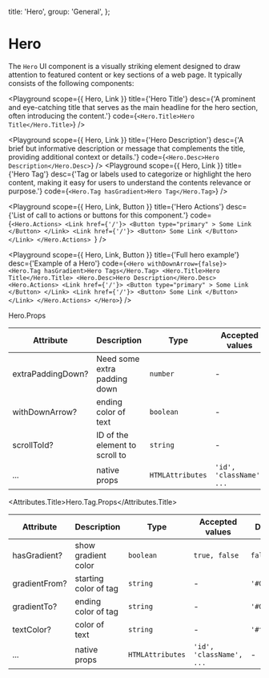 
  title: 'Hero',
  group: 'General',
};

# Hero

The `Hero` UI component is a visually striking element designed to draw attention to featured content or key sections of a web page. It typically consists of the following components:

<Playground
  scope={{ Hero, Link }}
  title={'Hero Title'}
  desc={'A prominent and eye-catching title that serves as the main headline for the hero section, often introducing the content.'}
  code={`
    <Hero.Title>Hero Title</Hero.Title>
  `}
/>

<Playground
  scope={{ Hero, Link }}
  title={'Hero Description'}
  desc={'A brief but informative description or message that complements the title, providing additional context or details.'}
  code={`
    <Hero.Desc>Hero Description</Hero.Desc>
  `}
/>
<Playground
  scope={{ Hero, Link }}
  title={'Hero Tag'}
  desc={'Tag or labels used to categorize or highlight the hero content, making it easy for users to understand the contents relevance or purpose.'}
  code={`
    <Hero.Tag hasGradient>Hero Tag</Hero.Tag>
  `}
/>

<Playground
  scope={{ Hero, Link, Button }}
  title={'Hero Actions'}
  desc={'List of call to actions or buttons for this component.'}
  code={`<Hero.Actions>
      <Link href={'/'}>
        <Button type="primary" >
          Some Link
        </Button>
      </Link>
      <Link href={'/'}>
        <Button>
          Some Link
        </Button>
      </Link>
    </Hero.Actions>
  `}
/>

<Playground
  scope={{ Hero, Link, Button }}
  title={'Full hero example'}
  desc={'Example of a Hero'}
  code={`<Hero withDownArrow={false}>
  <Hero.Tag hasGradient>Hero Tags</Hero.Tag>
  <Hero.Title>Hero Title</Hero.Title>
  <Hero.Desc>Hero Description</Hero.Desc>
  <Hero.Actions>
    <Link href={'/'}>
      <Button type="primary" >
        Some Link
      </Button>
    </Link>
    <Link href={'/'}>
      <Button>
        Some Link
      </Button>
    </Link>
  </Hero.Actions>
</Hero>`}
/>

<Attributes edit="/app/components/hero.mdx">
<Attributes.Title>Hero.Props</Attributes.Title>

| Attribute         | Description                    | Type             | Accepted values          | Default                                 |
| ----------------- | ------------------------------ | ---------------- | ------------------------ | --------------------------------------- |
| extraPaddingDown? | Need some extra padding down   | `number`         | -                        | `oklch(59.59% 0.24 255.09156059071347)` |
| withDownArrow?    | ending color of text           | `boolean`        | -                        | `true`                                  |
| scrollToId?       | ID of the element to scroll to | `string`         | -                        | -                                       |
| ...               | native props                   | `HTMLAttributes` | `'id', 'className', ...` | -                                       |

<Attributes.Title>Hero.Tag.Props</Attributes.Title>

| Attribute     | Description           | Type             | Accepted values          | Default     |
| ------------- | --------------------- | ---------------- | ------------------------ | ----------- |
| hasGradient?  | show gradient color   | `boolean`        | `true, false`            | `false`     |
| gradientFrom? | starting color of tag | `string`         | -                        | `'#007cf0'` |
| gradientTo?   | ending color of tag   | `string`         | -                        | `'#01dfd8'` |
| textColor?    | color of text         | `string`         | -                        | `'#ffffff'` |
| ...           | native props          | `HTMLAttributes` | `'id', 'className', ...` | -           |

</Attributes>
